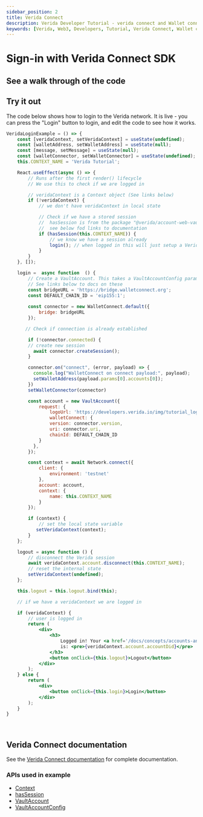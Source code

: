 ```yaml
---
sidebar_position: 2
title: Verida Connect
description: Verida Developer Tutorial - verida connect and Wallet connect
keywords: [Verida, Web3, Developers, Tutorial, Verida Connect, Wallet connect]
---
```



# Sign-in with Verida Connect SDK 

## See a walk through of the code

<ReactPlayer
	controls={true}
	playing={false}
	loop={false}
	volume={1}
	muted={false}
	url='https://www.youtube.com/watch?v=KekJ-X9UAD0'
/>

## Try it out

The code below shows how to login to the Verida network. It is live - you can press the "Login" button to login, and edit the code to see how it works.

```jsx live
VeridaLoginExample = () => {
	const [veridaContext, setVeridaContext] = useState(undefined);
	const [walletAddress, setWalletAddress] = useState(null);
	const [message, setMessage] = useState(null);
	const [walletConnector, setWalletConnector] = useState(undefined);
	this.CONTEXT_NAME = 'Verida Tutorial';

	React.useEffect(async () => {
		// Runs after the first render() lifecycle
		// We use this to check if we are logged in

		// veridaContext is a Context object (See links below)
		if (!veridaContext) {
			// we don't have veridaContext in local state

			// Check if we have a stored session
			//  hasSession is from the package "@verida/account-web-vault"
			//  see below fod links to documentation
			if (hasSession(this.CONTEXT_NAME)) {
				// we know we have a session already
				login(); // when logged in this will just setup a Verida Context
			}
		}
	}, []);

	login =  async function  () {
		// Create a VaultAccount. This takes a VaultAccountConfig parameter.
		// See links below to docs on these
		const bridgeURL = 'https://bridge.walletconnect.org';
		const DEFAULT_CHAIN_ID = 'eip155:1';
    
		const connector = new WalletConnect.default({
			bridge: bridgeURL
		});

	   // Check if connection is already established

        if (!connector.connected) {
        // create new session
          await connector.createSession();
        }

	    connector.on("connect", (error, payload) => {
	      console.log("WalletConnect on connect payload:", payload);
          setWalletAddress(payload.params[0].accounts[0]);
        })
		setWalletConnector(connector)

		const account = new VaultAccount({
			request: {
				logoUrl: 'https://developers.verida.io/img/tutorial_login_request_logo_170x170.png',
				walletConnect: {
				version: connector.version,
				uri: connector.uri,
				chainId: DEFAULT_CHAIN_ID
			}
		  },
		});

		const context = await Network.connect({
			client: {
				environment: 'testnet'
			},
			account: account,
			context: {
				name: this.CONTEXT_NAME
			}
		});

		if (context) {
			// set the local state variable
		   setVeridaContext(context);
		} 
	};

	logout = async function () {
		// disconnect the Verida session
		await veridaContext.account.disconnect(this.CONTEXT_NAME);
		// reset the internal state
		setVeridaContext(undefined);
	};

	this.logout = this.logout.bind(this);

	// if we have a veridaContext we are logged in

	if (veridaContext) {
		// user is logged in
		return (
			<div>
				<h3>
					Logged in! Your <a href='/docs/concepts/accounts-and-identity'>DID</a>
					is: <pre>{veridaContext.account.accountDid}</pre>
				</h3>
				<button onClick={this.logout}>Logout</button>
			</div>
		);
	} else { 
		return (
			<div>
				<button onClick={this.login}>Login</button>
			</div>
		);
	}
}
```

<!-- this is a target so we can link to the end of the code block -->

<a name='runcode'>&nbsp;</a>

## Verida Connect documentation

See the [Verida Connect documentation](/single-sign-on-sdk/single-sign-on-sdk.md) for complete documentation.

### APIs used in example

- [Context](/docs/api/verida-js/classes/verida_client_ts.Context)
- [hasSession](/docs/api/verida-js/modules/verida_account_web_vault#hassession)
- [VaultAccount](/docs/api/verida-js/classes/verida_account_web_vault.VaultAccount)
- [VaultAccountConfig](/docs/api/verida-js/interfaces/verida_account_web_vault.VaultAccountConfig)
